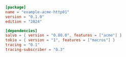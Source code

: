
```toml  title="acme-http01/Cargo.toml"
[package]
name = "example-acme-http01"
version = "0.1.0"
edition = "2024"

[dependencies]
salvo = { version = "0.80.0", features = ["acme"] }
tokio = { version = "1", features = ["macros"] }
tracing = "0.1"
tracing-subscriber = "0.3"

```